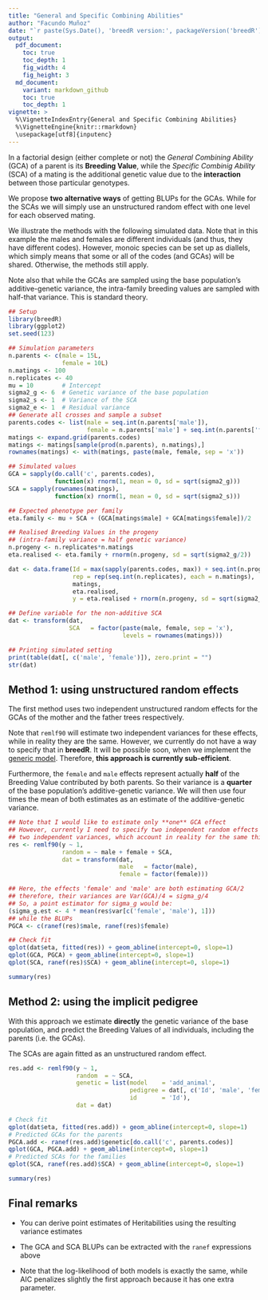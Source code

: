 ```yaml
---
title: "General and Specific Combining Abilities"
author: "Facundo Muñoz"
date: "`r paste(Sys.Date(), 'breedR version:', packageVersion('breedR'))`"
output:
  pdf_document:
    toc: true
    toc_depth: 1
    fig_width: 4
    fig_height: 3
  md_document:
    variant: markdown_github
    toc: true
    toc_depth: 1
vignette: >
  %\VignetteIndexEntry{General and Specific Combining Abilities}
  %\VignetteEngine{knitr::rmarkdown}
  \usepackage[utf8]{inputenc}
---
```


In a factorial design (either complete or not) the _General Combining Ability_ (GCA) of a parent is its **Breeding Value**, while the _Specific Combinig Ability_ (SCA) of a mating is the additional genetic value due to the **interaction** between those particular genotypes.

We propose **two alternative ways** of getting BLUPs for the GCAs.
While for the SCAs we will simply use an unstructured random effect with one level for each observed mating.

We illustrate the methods with the following simulated data.
Note that in this example the males and females are different individuals (and thus, they have different codes).
However, monoic species can be set up as diallels, which simply means that some or all of the codes (and GCAs) will be shared.
Otherwise, the methods still apply.

Note also that while the GCAs are sampled using the base population's additive-genetic variance, the intra-family breeding values are sampled with half-that variance. This is standard theory.


```r
## Setup
library(breedR)
library(ggplot2)
set.seed(123)

## Simulation parameters
n.parents <- c(male = 15L,
               female = 10L)
n.matings <- 100
n.replicates <- 40
mu = 10        # Intercept
sigma2_g <- 6  # Genetic variance of the base population
sigma2_s <- 1  # Variance of the SCA
sigma2_e <- 1  # Residual variance
## Generate all crosses and sample a subset
parents.codes <- list(male = seq.int(n.parents['male']),
                      female = n.parents['male'] + seq.int(n.parents['female']))
matings <- expand.grid(parents.codes)
matings <- matings[sample(prod(n.parents), n.matings),]
rownames(matings) <- with(matings, paste(male, female, sep = 'x'))

## Simulated values
GCA = sapply(do.call('c', parents.codes),
             function(x) rnorm(1, mean = 0, sd = sqrt(sigma2_g)))
SCA = sapply(rownames(matings),
             function(x) rnorm(1, mean = 0, sd = sqrt(sigma2_s)))

## Expected phenotype per family
eta.family <- mu + SCA + (GCA[matings$male] + GCA[matings$female])/2

## Realised Breeding Values in the progeny
## (intra-family variance = half genetic variance)
n.progeny <- n.replicates*n.matings
eta.realised <- eta.family + rnorm(n.progeny, sd = sqrt(sigma2_g/2))

dat <- data.frame(Id = max(sapply(parents.codes, max)) + seq.int(n.progeny),
                  rep = rep(seq.int(n.replicates), each = n.matings),
                  matings,
                  eta.realised,
                  y = eta.realised + rnorm(n.progeny, sd = sqrt(sigma2_e)))

## Define variable for the non-additive SCA
dat <- transform(dat,
                 SCA   = factor(paste(male, female, sep = 'x'),
                                levels = rownames(matings)))

## Printing simulated setting
print(table(dat[, c('male', 'female')]), zero.print = "")
str(dat)
```


## Method 1: using unstructured random effects

The first method uses two independent unstructured random effects for the GCAs of the mother and the father trees respectively.

Note that `remlf90` will estimate two independent variances for these effects, while in reality they are the same.
However, we currently do not have a way to specify that in **breedR**.
It will be possible soon, when we implement the [generic model](https://github.com/famuvie/breedR/issues/23).
Therefore, **this approach is currently sub-efficient**.

Furthermore, the `female` and `male` effects represent actually **half** of the Breeding Value contributed by both parents.
So their variance is a **quarter** of the base population's additive-genetic variance.
We will then use four times the mean of both estimates as an estimate of the additive-genetic variance.

```r
## Note that I would like to estimate only **one** GCA effect
## However, currently I need to specify two independent random effects with
## two independent variances, which account in reality for the same thing
res <- remlf90(y ~ 1,
               random = ~ male + female + SCA,
               dat = transform(dat,
                               male   = factor(male),
                               female = factor(female)))

## Here, the effects 'female' and 'male' are both estimating GCA/2
## therefore, their variances are Var(GCA)/4 = sigma_g/4
## So, a point estimator for sigma_g would be:
(sigma_g.est <- 4 * mean(res$var[c('female', 'male'), 1]))
## while the BLUPs
PGCA <- c(ranef(res)$male, ranef(res)$female)

## Check fit
qplot(dat$eta, fitted(res)) + geom_abline(intercept=0, slope=1)
qplot(GCA, PGCA) + geom_abline(intercept=0, slope=1)
qplot(SCA, ranef(res)$SCA) + geom_abline(intercept=0, slope=1)

summary(res)
```


## Method 2: using the implicit pedigree

With this approach we estimate **directly** the genetic variance of the base population, and predict the Breeding Values of all individuals, including the parents (i.e. the GCAs).

The SCAs are again fitted as an unstructured random effect.

```r
res.add <- remlf90(y ~ 1,
                   random  = ~ SCA,
                   genetic = list(model    = 'add_animal',
                                  pedigree = dat[, c('Id', 'male', 'female')],
                                  id       = 'Id'),
                   dat = dat)

# Check fit
qplot(dat$eta, fitted(res.add)) + geom_abline(intercept=0, slope=1)
# Predicted GCAs for the parents
PGCA.add <- ranef(res.add)$genetic[do.call('c', parents.codes)]
qplot(GCA, PGCA.add) + geom_abline(intercept=0, slope=1)
# Predicted SCAs for the families
qplot(SCA, ranef(res.add)$SCA) + geom_abline(intercept=0, slope=1)

summary(res)
```


## Final remarks

- You can derive point estimates of Heritabilities using the resulting variance estimates

- The GCA and SCA BLUPs can be extracted with the `ranef` expressions above

- Note that the log-likelihood of both models is exactly the same, while AIC penalizes slightly the first approach because it has one extra parameter.

